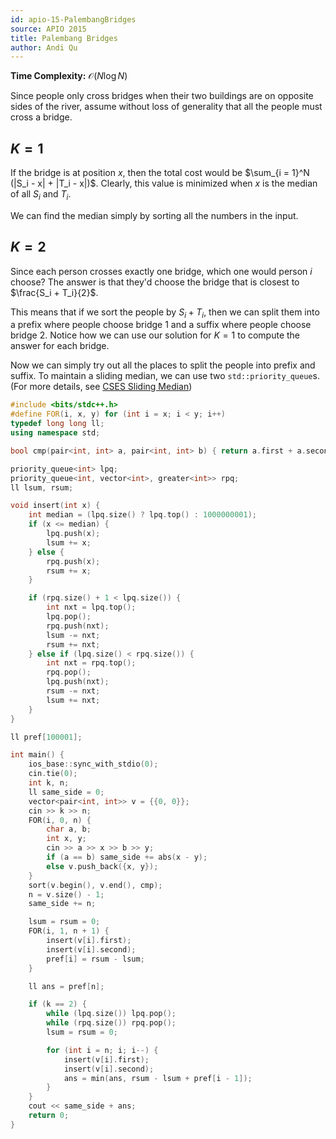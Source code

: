---
id: apio-15-PalembangBridges
source: APIO 2015
title: Palembang Bridges
author: Andi Qu
---

**Time Complexity:** $\mathcal O(N \log N)$

Since people only cross bridges when their two buildings are on opposite sides
of the river, assume without loss of generality that all the people must cross a
bridge.

## $K = 1$

If the bridge is at position $x$, then the total cost would be
$\sum_{i = 1}^N (|S_i - x| + |T_i - x|)$. Clearly, this value is minimized when
$x$ is the median of all $S_i$ and $T_i$.

We can find the median simply by sorting all the numbers in the input.

## $K = 2$

Since each person crosses exactly one bridge, which one would person $i$ choose?
The answer is that they'd choose the bridge that is closest to
$\frac{S_i + T_i}{2}$.

This means that if we sort the people by $S_i + T_i$, then we can split them
into a prefix where people choose bridge 1 and a suffix where people choose
bridge 2. Notice how we can use our solution for $K = 1$ to compute the answer
for each bridge.

Now we can simply try out all the places to split the people into prefix and
suffix. To maintain a sliding median, we can use two `std::priority_queue`s.
(For more details, see
[CSES Sliding Median](https://cses.fi/problemset/task/1076))

```cpp
#include <bits/stdc++.h>
#define FOR(i, x, y) for (int i = x; i < y; i++)
typedef long long ll;
using namespace std;

bool cmp(pair<int, int> a, pair<int, int> b) { return a.first + a.second < b.first + b.second; }

priority_queue<int> lpq;
priority_queue<int, vector<int>, greater<int>> rpq;
ll lsum, rsum;

void insert(int x) {
	int median = (lpq.size() ? lpq.top() : 1000000001);
	if (x <= median) {
		lpq.push(x);
		lsum += x;
	} else {
		rpq.push(x);
		rsum += x;
	}

	if (rpq.size() + 1 < lpq.size()) {
		int nxt = lpq.top();
		lpq.pop();
		rpq.push(nxt);
		lsum -= nxt;
		rsum += nxt;
	} else if (lpq.size() < rpq.size()) {
		int nxt = rpq.top();
		rpq.pop();
		lpq.push(nxt);
		rsum -= nxt;
		lsum += nxt;
	}
}

ll pref[100001];

int main() {
	ios_base::sync_with_stdio(0);
	cin.tie(0);
	int k, n;
	ll same_side = 0;
	vector<pair<int, int>> v = {{0, 0}};
	cin >> k >> n;
	FOR(i, 0, n) {
		char a, b;
		int x, y;
		cin >> a >> x >> b >> y;
		if (a == b) same_side += abs(x - y);
		else v.push_back({x, y});
	}
	sort(v.begin(), v.end(), cmp);
	n = v.size() - 1;
	same_side += n;

	lsum = rsum = 0;
	FOR(i, 1, n + 1) {
		insert(v[i].first);
		insert(v[i].second);
		pref[i] = rsum - lsum;
	}

	ll ans = pref[n];

	if (k == 2) {
		while (lpq.size()) lpq.pop();
		while (rpq.size()) rpq.pop();
		lsum = rsum = 0;

		for (int i = n; i; i--) {
			insert(v[i].first);
			insert(v[i].second);
			ans = min(ans, rsum - lsum + pref[i - 1]);
		}
	}
	cout << same_side + ans;
	return 0;
}
```
